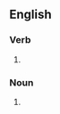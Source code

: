 {{also|cataloguing}}

==English==

===Verb===
{{head|en|present participle}}

# {{present participle of|catalog|lang=en|nocat=1}}

===Noun===
{{en-noun}}

# {{alternative form of|cataloguing|lang=en}}